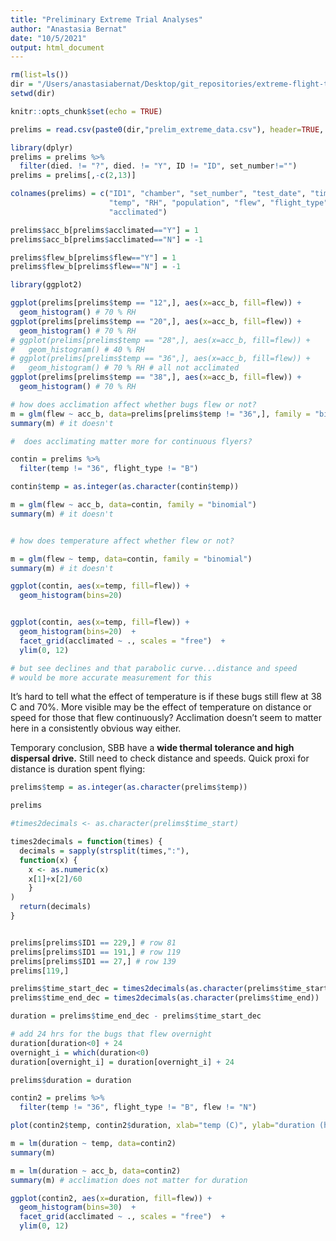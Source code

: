 ```yaml
---
title: "Preliminary Extreme Trial Analyses"
author: "Anastasia Bernat"
date: "10/5/2021"
output: html_document
---
```


```r
rm(list=ls())
dir = "/Users/anastasiabernat/Desktop/git_repositories/extreme-flight-trials/prelims/data/"
setwd(dir)

knitr::opts_chunk$set(echo = TRUE)
```

```r
prelims = read.csv(paste0(dir,"prelim_extreme_data.csv"), header=TRUE, stringsAsFactors = TRUE)
```

```r
library(dplyr)
prelims = prelims %>%
  filter(died. != "?", died. != "Y", ID != "ID", set_number!="")
prelims = prelims[,-c(2,13)]
```


```r
colnames(prelims) = c("ID1", "chamber", "set_number", "test_date", "time_start", "time_end", 
                      "temp", "RH", "population", "flew", "flight_type", "mass", "EWM", "NOTES",
                      "acclimated")
```

```r
prelims$acc_b[prelims$acclimated=="Y"] = 1
prelims$acc_b[prelims$acclimated=="N"] = -1

prelims$flew_b[prelims$flew=="Y"] = 1
prelims$flew_b[prelims$flew=="N"] = -1
```

```r
library(ggplot2)

ggplot(prelims[prelims$temp == "12",], aes(x=acc_b, fill=flew)) +
  geom_histogram() # 70 % RH 
ggplot(prelims[prelims$temp == "20",], aes(x=acc_b, fill=flew)) +
  geom_histogram() # 70 % RH 
# ggplot(prelims[prelims$temp == "28",], aes(x=acc_b, fill=flew)) +
#   geom_histogram() # 40 % RH 
# ggplot(prelims[prelims$temp == "36",], aes(x=acc_b, fill=flew)) +
#   geom_histogram() # 70 % RH # all not acclimated
ggplot(prelims[prelims$temp == "38",], aes(x=acc_b, fill=flew)) +
  geom_histogram() # 70 % RH 
```

```r
# how does acclimation affect whether bugs flew or not?
m = glm(flew ~ acc_b, data=prelims[prelims$temp != "36",], family = "binomial")
summary(m) # it doesn't

#  does acclimating matter more for continuous flyers?

contin = prelims %>%
  filter(temp != "36", flight_type != "B")

contin$temp = as.integer(as.character(contin$temp))

m = glm(flew ~ acc_b, data=contin, family = "binomial")
summary(m) # it doesn't


# how does temperature affect whether flew or not?

m = glm(flew ~ temp, data=contin, family = "binomial")
summary(m) # it doesn't
```


```r
ggplot(contin, aes(x=temp, fill=flew)) +
  geom_histogram(bins=20) 


ggplot(contin, aes(x=temp, fill=flew)) +
  geom_histogram(bins=20)  +
  facet_grid(acclimated ~ ., scales = "free")  +
  ylim(0, 12)

# but see declines and that parabolic curve...distance and speed 
# would be more accurate measurement for this 
```

It's hard to tell what the effect of temperature is if these bugs still flew at 38 C and 70%. More visible may be the effect of temperature on distance or speed for those that flew continuously? Acclimation doesn't seem to matter here in a consistently obvious way either.


Temporary conclusion, SBB have a **wide thermal tolerance and high dispersal drive.** Still need to check distance and speeds. Quick proxi for distance is duration spent flying:


```r
prelims$temp = as.integer(as.character(prelims$temp))
```

```r
prelims
```

```r

#times2decimals <- as.character(prelims$time_start)

times2decimals = function(times) {
  decimals = sapply(strsplit(times,":"),
  function(x) {
    x <- as.numeric(x)
    x[1]+x[2]/60
    }
)
  return(decimals)
}


prelims[prelims$ID1 == 229,] # row 81
prelims[prelims$ID1 == 191,] # row 119
prelims[prelims$ID1 == 27,] # row 139
prelims[119,] 

prelims$time_start_dec = times2decimals(as.character(prelims$time_start))
prelims$time_end_dec = times2decimals(as.character(prelims$time_end))

duration = prelims$time_end_dec - prelims$time_start_dec

# add 24 hrs for the bugs that flew overnight 
duration[duration<0] + 24
overnight_i = which(duration<0)
duration[overnight_i] = duration[overnight_i] + 24

prelims$duration = duration
```

```r
contin2 = prelims %>%
  filter(temp != "36", flight_type != "B", flew != "N")

plot(contin2$temp, contin2$duration, xlab="temp (C)", ylab="duration (hrs)")

m = lm(duration ~ temp, data=contin2)
summary(m)
```


```r
m = lm(duration ~ acc_b, data=contin2)
summary(m) # acclimation does not matter for duration
```

```r
ggplot(contin2, aes(x=duration, fill=flew)) +
  geom_histogram(bins=30)  +
  facet_grid(acclimated ~ ., scales = "free")  +
  ylim(0, 12)
```






